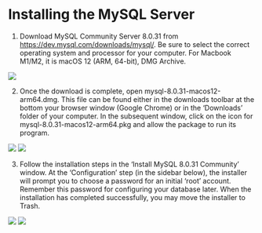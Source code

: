 # Installing the MySQL Server

1.  Download MySQL Community Server 8.0.31 from <https://dev.mysql.com/downloads/mysql/>. Be sure to select the correct operating system and processor for your computer. For Macbook M1/M2, it is
macOS 12 (ARM, 64-bit), DMG Archive.

![](~/pstat197/vignette-database-configuration/img/install_mysql/install_1.jpg)

2.  Once the download is complete, open mysql-8.0.31-macos12-arm64.dmg. This file can be found either in the downloads toolbar at the bottom your browser window (Google Chrome) or in the 'Downloads' folder of your computer. In the subsequent window, click on the icon for mysql-8.0.31-macos12-arm64.pkg and allow the package to run its program.

![](~/pstat197/vignette-database-configuration/img/install_mysql/install_2.jpg) ![](~/pstat197/vignette-database-configuration/img/install_mysql/install_3.jpg)

3.  Follow the installation steps in the 'Install MySQL 8.0.31 Community' window. At the 'Configuration' step (in the sidebar below), the installer will prompt you to choose a password for an initial 'root' account. Remember this password for configuring your database later. When the installation has completed successfully, you may move the installer to Trash.

![](~/pstat197/vignette-database-configuration/img/install_mysql/install_4.jpg) ![](~/pstat197/vignette-database-configuration/img/install_mysql/install_5.jpg)
